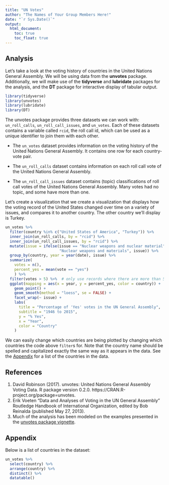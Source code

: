 ```yaml
---
title: "UN Votes"
author: "The Names of Your Group Members Here!"
date: "`r Sys.Date()`"
output: 
  html_document:
    toc: true
    toc_float: true
---
```


## Analysis

Let's take a look at the voting history of countries in the United Nations 
General Assembly. We will be using data from the __unvotes__ package. 
Additionally, we will make use of the __tidyverse__ and __lubridate__ packages 
for the analysis, and the __DT__ package for interactive display of tabular 
output.

```r
library(tidyverse)
library(unvotes)
library(lubridate)
library(DT)
```

The unvotes package provides three datasets we can work with: `un_roll_calls`, 
`un_roll_call_issues`, and `un_votes`. Each of these datasets contains a 
variable called `rcid`, the roll call id, which can be used as a unique 
identifier to join them with each other.

- The `un_votes` dataset provides information on the voting history of the 
United Nations General Assembly. It contains one row for each country-vote pair.

- The `un_roll_calls` dataset contains information on each roll call vote of 
the United Nations General Assembly.

- The `un_roll_call_issues` dataset contains (topic) classifications of roll 
call votes of the United Nations General Assembly. Many votes had no topic, 
and some have more than one.

Let's create a visualization that we create a visualization that displays 
how the voting record of the United States changed over time on a variety of 
issues, and compares it to another country. The other country we'll display is 
Turkey.

```r
un_votes %>%
  filter(country %in% c("United States of America", "Turkey")) %>%
  inner_join(un_roll_calls, by = "rcid") %>%
  inner_join(un_roll_call_issues, by = "rcid") %>%
  mutate(issue = ifelse(issue == "Nuclear weapons and nuclear material",
                        "Nuclear weapons and materials", issue)) %>%
  group_by(country, year = year(date), issue) %>%
  summarize(
    votes = n(),
    percent_yes = mean(vote == "yes")
    ) %>%
  filter(votes > 5) %>%  # only use records where there are more than 5 votes
  ggplot(mapping = aes(x = year, y = percent_yes, color = country)) +
    geom_point() +
    geom_smooth(method = "loess", se = FALSE) +
    facet_wrap(~ issue) +
    labs(
      title = "Percentage of 'Yes' votes in the UN General Assembly",
      subtitle = "1946 to 2015",
      y = "% Yes",
      x = "Year",
      color = "Country"
    )
```

We can easily change which countries are being plotted by changing which 
countries the code above `filter`s for. Note that the country name should be 
spelled and capitalized exactly the same way as it appears in the data. See 
the [Appendix](#appendix) for a list of the countries in the data.

## References

1. David Robinson (2017). unvotes: United Nations General Assembly Voting Data. 
R package version 0.2.0. https://CRAN.R-project.org/package=unvotes.
2. Erik Voeten "Data and Analyses of Voting in the UN General Assembly" 
Routledge Handbook of International Organization, edited by Bob Reinalda 
(published May 27, 2013).
3. Much of the analysis has been modeled on the examples presented in the 
[unvotes package vignette](https://cran.r-project.org/web/packages/unvotes/vignettes/unvotes.html).

## Appendix {#appendix}

Below is a list of countries in the dataset:

```r
un_votes %>% 
  select(country) %>%
  arrange(country) %>% 
  distinct() %>%
  datatable()
```
